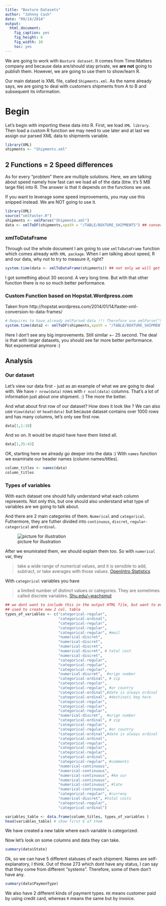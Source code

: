 ```yaml
---
title: "Boxture Datasets"
author: "Johnny Cash"
date: "09/14/2014"
output:
  html_document:
    fig_caption: yes
    fig_height: 6
    fig_width: 10
    toc: yes
---
```


We are going to work with `Boxture dataset`. It comes from Time:Matters company and because data are/should stay private, we **are not** going to publish them. However, we are going to use them to show/learn R.

Our main dataset is XML file, called `Shipments.xml`. As the name already says, we are going to deal with customers shipments from A to B and subsequent its information. 

# Begin

Let's begin with importing these data into R. First, we load `XML library`. 
Then load a custom R function we may need to use later and at last we assign our parsed XML data to shipments variable. 

```r
library(XML)
shipments <- "Shipments.xml"
```


## 2 Functions = 2 Speed differences

As for every "problem" there are multiple solutions. Here, we are talking about speed namely how fast can we load all of the data (btw. it's 5 MB large file) into R. 
The answer is that it depends on the functions we use. 

If you want to leverage some speed improvements, you may use this snipped instead. We are NOT going to use it. 

```r
library(XML)
source("xmlFaster.R")
shipments <- xmlParse("Shipments.xml")
data <- xmlToDF(shipments,xpath = "/TABLE/BOXTURE_SHIPMENTS") ## convert XML to dataframe 'data'
```


### xmlToDataFrame 

Through out the whole document I am going to use `xmlToDataFrame` function which comes already with `XML package`.
When I am talking about speed, R and our data, why not to try to measure it, right? 

```r
system.time(data <- xmlToDataFrame(shipments)) ## not only we will get execution time, but also we will get "data" dataframe
```

I got something about 30 second. A very long time. But with that other function there is no so much better performance.

### Custom Function based on Hopstat.Wordpress.com

Taken from http://hopstat.wordpress.com/2014/01/14/faster-xml-conversion-to-data-frames/

```r
# Requires to have already xmlParsed data !!! Therefore use xmlParse("Shipments.xml")
system.time(data2 <- xmlToDF(shipments,xpath = "/TABLE/BOXTURE_SHIPMENTS" ))
```

Here I don't see any big improvements. Still similar +- 25 second. The deal is that with larger datasets, you should see far more better performance. Not exponential anymore :)

## Analysis

### Our dataset
Let's view our data first - just as an example of what we are going to deal with. 
We have `r nrow(data)` rows with `r ncol(data)` columns. That's a lot of information just about one shipment. :) The more the better.

And what about first row of our dataset? How does it look like ? We can also use `View(data)` or `head(data)` but because dataset contains over 1000 rows and has many columns, let's only see first row.

```r
data[1,1:10] 
```
And so on. It would be stupid have have them listed all. 

```r
data[1,35:43] 
```


OK, starting here we already go deeper into the data :) With `names` function we examinate our header names (column names/titles).

```r
column_titles <- names(data)
column_titles
```

### Types of variables

With each dataset one should fully understand what each column represents. Not only this, but one should also understand what type of variables are we going to talk about. 

And there are 2 main categories of them. `Numerical` and `categorical`. Futhermore, they are futher divided into `continuous`, `discret`, `regular-categorical` and `ordinal`.

![picture for illustration](http://static.www.bmj.com/sites/default/files/imagecache/highwire_fragment_large/attachments/resources/2011/08/stats-square-1-table-11.gif)

After we enumirated them, we should explain them too. So with `numerical` var, they 

>  take a wide range of numerical values, and it is sensible to add, subtract, or take averages with
those values. [OpenIntro Statistics](http://www.openintro.org/download.php?file=os2_01)

With `categorical` variables you have

>  a limited number of distinct values or categories. They are sometimes called discrete variables. [Shu.edu/~wachsmut](http://pirate.shu.edu/~wachsmut/Teaching/MATH1101/Intro/what-variable.html)


```r
## we dont want to include this in the output HTML file, but want to eval them.
## used to create new 2 col. table 
types_of_variables <- c("categorical-regular", 
                        "categorical-ordinal",
                        "categorical-regular", 
                        "categorical-regular", 
                        "categorical-regular", #mail 
                        "numerical-discret", 
                        "numerical-discret", 
                        "numerical-discret", 
                        "numerical-discret", # total cost
                        "numerical-discret", 
                        "categorical-regular", 
                        "categorical-regular", 
                        "categorical-regular", 
                        "numerical-discret",  #orign number
                        "categorical-ordinal", # zip
                        "categorical-regular", 
                        "categorical-regular", #or country
                        "categorical-ordinal",#date is always ordinal
                        "categorical-ordinal", #destinati beg here
                        "categorical-regular", 
                        "categorical-regular", 
                        "categorical-regular", 
                        "numerical-discret",  #orign number
                        "categorical-ordinal", # zip
                        "categorical-regular", 
                        "categorical-regular", #or country
                        "categorical-ordinal",#date is always ordinal
                        "categorical-ordinal",
                        "categorical-regular",
                        "categorical-regular",
                        "categorical-regular",
                        "categorical-ordinal",
                        "categorical-regular", #comments
                        "numerical-continuous",
                        "numerical-continuous",
                        "numerical-continuous", #km sur
                        "numerical-continuous",
                        "numerical-continuous", #late
                        "numerical-continuous",
                        "categorical-regular", #curreny
                        "numerical-discret", #total costs
                        "categorical-regular",
                        "categorical-ordinal")

```


``` r
variables_table <- data.frame(column_titles, types_of_variables )
head(variables_table) # show first 6 of them
```

We have created a new table where each variable is categorized.

Now let's look on some columns and data they can take. 

```r
summary(data$State)
```

Ok, so we can have 5 different statuses of each shipment. Names are self-explanatory, I think. Out of those 273 which dont have any status, I can say that they come from different "systems". Therefore, some of them don't have any. 

```r
summary(data$PaymenType)
```

We also have 2 different kinds of payment types. `KK` means customer paid by using credit card, whereas `R` means the same but by invoice.

























